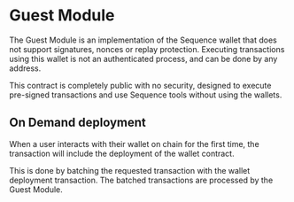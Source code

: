 # Guest Module

The Guest Module is an implementation of the Sequence wallet that does not support signatures, nonces or replay protection.
Executing transactions using this wallet is not an authenticated process, and can be done by any address.

This contract is completely public with no security, designed to execute pre-signed transactions and use Sequence tools without using the wallets.

## On Demand deployment

When a user interacts with their wallet on chain for the first time, the transaction will include the deployment of the wallet contract.

This is done by batching the requested transaction with the wallet deployment transaction.
The batched transactions are processed by the Guest Module.
